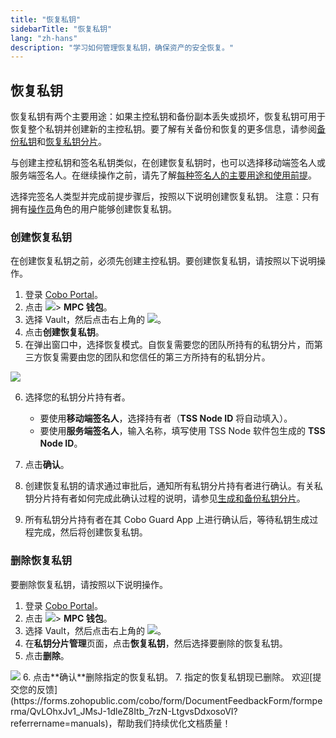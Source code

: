 ```yaml
---
title: "恢复私钥"
sidebarTitle: "恢复私钥"
lang: "zh-hans"
description: "学习如何管理恢复私钥，确保资产的安全恢复。"
---
```

## 恢复私钥
恢复私钥有两个主要用途：如果主控私钥和备份副本丢失或损坏，恢复私钥可用于恢复整个私钥并创建新的主控私钥。要了解有关备份和恢复的更多信息，请参阅[备份私钥](/cn/portal/mpc-wallets/ocw/back-up-key-share-groups)和[恢复私钥分片](/cn/portal/mpc-wallets/ocw/restore-from-backup)。

与创建主控私钥和签名私钥类似，在创建恢复私钥时，也可以选择移动端签名人或服务端签名人。在继续操作之前，请先了解[每种签名人的主要用途和使用前提](#signer-type)。

选择完签名人类型并完成前提步骤后，按照以下说明创建恢复私钥。
<Note>注意：只有拥有[操作员](/cn/portal/organization/roles-and-permissions)角色的用户能够创建恢复私钥。</Note>

### 创建恢复私钥
<Note>在创建恢复私钥之前，必须先创建主控私钥。要创建恢复私钥，请按照以下说明操作。</Note>

1. 登录 [Cobo Portal](https://portal.cobo.com/login)。
2. 点击 <img src="/cn/images/mpc-wallet/wallets-icon.svg" className="icon"></img>> **MPC 钱包**。
3. 选择 Vault，然后点击右上角的 <img src="/cn/images/mpc-wallet/manage-key-share-group.svg" className="icon"></img>。
4. 点击**创建恢复私钥**。
5. 在弹出窗口中，选择恢复模式。自恢复需要您的团队所持有的私钥分片，而第三方恢复需要由您的团队和您信任的第三方所持有的私钥分片。
<img src="/en/images/mpc-wallet/recoverymode.png" className="screenshot_modal"/>

6. 选择您的私钥分片持有者。
    - 要使用**移动端签名人**，选择持有者（**TSS Node ID** 将自动填入）。
    - 要使用**服务端签名人**，输入名称，填写使用 TSS Node 软件包生成的 **TSS Node ID**。

7. 点击**确认**。
8. 创建恢复私钥的请求通过审批后，通知所有私钥分片持有者进行确认。有关私钥分片持有者如何完成此确认过程的说明，请参见[生成和备份私钥分片](/cn/guard/generate-and-back-up-key-shares)。
9. 所有私钥分片持有者在其 Cobo Guard App 上进行确认后，等待私钥生成过程完成，然后将创建恢复私钥。

### 删除恢复私钥
要删除恢复私钥，请按照以下说明操作。

1. 登录 [Cobo Portal](https://portal.cobo.com/login)。
2. 点击 <img src="/cn/images/mpc-wallet/wallets-icon.svg" className="icon"></img>> **MPC 钱包**。
3. 选择 Vault，然后点击右上角的 <img src="/cn/images/mpc-wallet/manage-key-share-group.svg" className="icon"></img>。
4. 在**私钥分片管理**页面，点击**恢复私钥**，然后选择要删除的恢复私钥。
5. 点击**删除**。
<img src="/cn/images/mpc-wallet/delete-recovery-group.png" className="screenshot_modal"/>
6. 点击**确认**删除指定的恢复私钥。
7. 指定的恢复私钥现已删除。
<Tip>欢迎[提交您的反馈](https://forms.zohopublic.com/cobo/form/DocumentFeedbackForm/formperma/QvLOhxJv1_JMsJ-1dleZ8Itb_7rzN-LtgvsDdxosoVI?referrername=manuals)，帮助我们持续优化文档质量！</Tip>